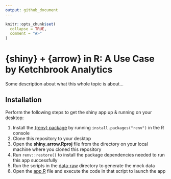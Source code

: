 ```yaml
---
output: github_document
---
```


<!-- README.md is generated from README.Rmd. Please edit that file -->

```r
knitr::opts_chunk$set(
  collapse = TRUE,
  comment = "#>"
)
```

# {shiny} + {arrow} in R: A Use Case by Ketchbrook Analytics

<!-- badges: start -->
<!-- badges: end -->

Some description about what this whole topic is about...

## Installation

Perform the following steps to get the shiny app up & running on your desktop:

1. Install the [{renv} package](https://rstudio.github.io/renv/articles/renv.html) by running `install.packages("renv")` in the R console
2. Clone this repository to your desktop
3. Open the **shiny_arrow.Rproj** file from the directory on your local machine where you cloned this repository
4. Run `renv::restore()` to install the package dependencies needed to run this app successfully
5. Run the scripts in the [data-raw](data-raw) directory to generate the mock data
6. Open the [app.R](app.R) file and execute the code in that script to launch the app
